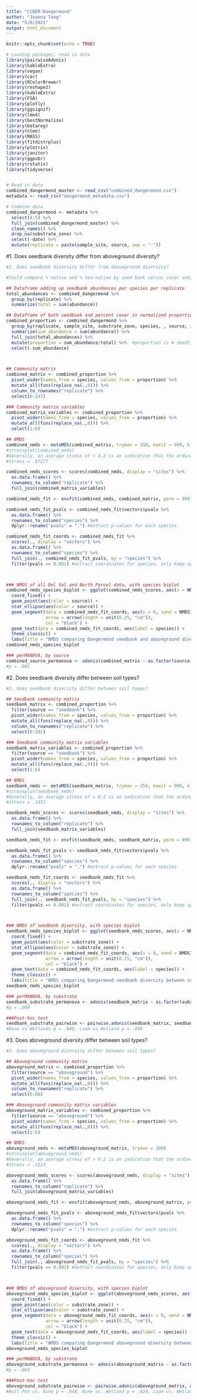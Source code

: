 ```yaml
---
title: "CCBER-Dangermond"
author: "Joanna Tang"
date: "5/6/2021"
output: html_document
---
```


```r
knitr::opts_chunk$set(echo = TRUE)
```

```r

# Loading packages, read in data
library(pairwiseAdonis)
library(kableExtra)
library(vegan)
library(car)
library(RColorBrewer)
library(reshape2)
library(kableExtra)
library(FSA)
library(plotly)
library(ggsignif)
library(lme4)
library(bestNormalize)
library(betareg)
library(nlme)
library(MASS)
library(fitdistrplus)
library(plotrix)
library(janitor)
library(ggpubr)
library(rstatix)
library(tidyverse)


# Read in data
combined_dangermond_master <- read_csv("combined_dangermond.csv")
metadata <- read_csv("dangermond_metadata.csv")

# Combine data
combined_dangermond <- metadata %>% 
  select(4:5) %>% 
  full_join(combined_dangermond_master) %>% 
  clean_names() %>% 
  drop_na(substrate_zone) %>% 
  select(-date) %>% 
  mutate(replicate = paste(sample_site, source, sep = "-"))


```

#1. Does seedbank diversity differ from aboveground diversity?

```r

#1. Does seedbank diversity differ from aboveground diversity?

#Could compare % native and % non-native by seed bank versus cover and/or by soil type.

## Dataframe adding up seedbank abundances per species per replicate
total_abundances <- combined_dangermond %>% 
  group_by(replicate) %>% 
  summarize(total = sum(abundance))

## Dataframe of both seedbank and percent cover in normalized proportions
combined_proportion <- combined_dangermond %>% 
  group_by(replicate, sample_site, substrate_zone, species, , source, iceplant_depth_cm) %>% 
  summarize(sum_abundance = sum(abundance)) %>% 
  full_join(total_abundances) %>% 
  mutate(proportion = sum_abundance/total) %>%  #proportion is # seedlings per species/total # seedlings, or % cover per species/total % cover
  select(-sum_abundance)



## Community matrix
combined_matrix <- combined_proportion %>% 
  pivot_wider(names_from = species, values_from = proportion) %>% 
  mutate_all(funs(replace_na(.,0))) %>% 
  column_to_rownames("replicate") %>% 
  select(6:147)

### Community matrix variables
combined_matrix_variables <- combined_proportion %>% 
  pivot_wider(names_from = species, values_from = proportion) %>% 
  mutate_all(funs(replace_na(.,0))) %>% 
  select(1:6)

## NMDS
combined_nmds <- metaMDS(combined_matrix, trymax = 250, maxit = 999, k = 3)
#stressplot(combined_nmds)
#Generally, an average stress of > 0.2 is an indication that the ordination didn’t do a good job of representing community structure. However, NMDS stress increases as sample size increases, so if you have many samples (as this dataset does) your ordination will likely exhibit a lot of stress
#stress = .07277

combined_nmds_scores <- scores(combined_nmds, display = "sites") %>% 
  as.data.frame() %>% 
  rownames_to_column("replicate") %>% 
  full_join(combined_matrix_variables)

combined_nmds_fit <- envfit(combined_nmds, combined_matrix, perm = 999) #envfit() takes the output of metaMDS() and the species matrix you created

combined_nmds_fit_pvals <- combined_nmds_fit$vectors$pvals %>% 
  as.data.frame() %>% 
  rownames_to_column("species") %>% 
  dplyr::rename("pvals" = ".") #extract p-values for each species

combined_nmds_fit_coords <- combined_nmds_fit %>% 
  scores(., display = "vectors") %>% 
  as.data.frame() %>% 
  rownames_to_column("species") %>% 
  full_join(., combined_nmds_fit_pvals, by = "species") %>% 
  filter(pvals == 0.001) #extract coordinates for species, only keep species with p-val = 0.001



### NMDS of all Del Sol and North Parcel data, with species biplot
combined_nmds_species_biplot <- ggplot(combined_nmds_scores, aes(x = NMDS1, y = NMDS2)) +
  coord_fixed() +
  geom_point(aes(color = source)) +
  stat_ellipse(aes(color = source)) +
  geom_segment(data = combined_nmds_fit_coords, aes(x = 0, xend = NMDS1, y = 0, yend = NMDS2),
               arrow = arrow(length = unit(0.25, "cm")),
               col = "black") +
  geom_text(data = combined_nmds_fit_coords, aes(label = species)) +
  theme_classic() +
  labs(title = "NMDS comparing Dangermond seedbank and aboveground diversity", caption = "Seedbank community is significantly different from aboveground diversity (perMANOVA p = 0.001)")
combined_nmds_species_biplot

### perMANOVA, by source
combined_source_permanova <- adonis(combined_matrix ~ as.factor(source), data = combined_matrix_variables)
#p = .001


```


#2. Does seedbank diversity differ between soil types?
```r

#2. Does seedbank diversity differ between soil types?

## Seedbank community matrix
seedbank_matrix <- combined_proportion %>% 
  filter(source == "seedbank") %>% 
  pivot_wider(names_from = species, values_from = proportion) %>% 
  mutate_all(funs(replace_na(.,0))) %>% 
  column_to_rownames("replicate") %>% 
  select(6:101)

### Seedbank community matrix variables
seedbank_matrix_variables <- combined_proportion %>% 
  filter(source == "seedbank") %>% 
  pivot_wider(names_from = species, values_from = proportion) %>% 
  mutate_all(funs(replace_na(.,0))) %>% 
  select(1:6)

## NMDS
seedbank_nmds <- metaMDS(seedbank_matrix, trymax = 250, maxit = 999, k = 3)
#stressplot(seedbank_nmds)
#Generally, an average stress of > 0.2 is an indication that the ordination didn’t do a good job of representing community structure. However, NMDS stress increases as sample size increases, so if you have many samples (as this dataset does) your ordination will likely exhibit a lot of stress
#stress = .1451

seedbank_nmds_scores <- scores(seedbank_nmds, display = "sites") %>% 
  as.data.frame() %>% 
  rownames_to_column("replicate") %>% 
  full_join(seedbank_matrix_variables)

seedbank_nmds_fit <- envfit(seedbank_nmds, seedbank_matrix, perm = 999) #envfit() takes the output of metaMDS() and the species matrix you created

seedbank_nmds_fit_pvals <- seedbank_nmds_fit$vectors$pvals %>% 
  as.data.frame() %>% 
  rownames_to_column("species") %>% 
  dplyr::rename("pvals" = ".") #extract p-values for each species

seedbank_nmds_fit_coords <- seedbank_nmds_fit %>% 
  scores(., display = "vectors") %>% 
  as.data.frame() %>% 
  rownames_to_column("species") %>% 
  full_join(., seedbank_nmds_fit_pvals, by = "species") %>% 
  filter(pvals == 0.001) #extract coordinates for species, only keep species with p-val = 0.001



### NMDS of seedbank diversity, with species biplot
seedbank_nmds_species_biplot <- ggplot(seedbank_nmds_scores, aes(x = NMDS1, y = NMDS2)) +
  coord_fixed() +
  geom_point(aes(color = substrate_zone)) +
  stat_ellipse(aes(color = substrate_zone)) +
  geom_segment(data = combined_nmds_fit_coords, aes(x = 0, xend = NMDS1, y = 0, yend = NMDS2),
               arrow = arrow(length = unit(0.25, "cm")),
               col = "black") +
  geom_text(data = combined_nmds_fit_coords, aes(label = species)) +
  theme_classic() +
  labs(title = "NMDS comparing Dangermond seedbank diversity between substrate types", caption = "Wetland seedbank community significantly different from \n Dune community (post-hoc pairwise perMANOVA p = 0.048) \n and Loam community (post-hoc pairwise perMANOVA p = 0.096)")
seedbank_nmds_species_biplot

### perMANOVA, by substrate
seedbank_substrate_permanova <- adonis(seedbank_matrix ~ as.factor(substrate_zone), data = seedbank_matrix_variables)
#p = .009

###Post-hoc test
seedbank_substrate_pairwise <- pairwise.adonis(seedbank_matrix, seedbank_matrix_variables$substrate_zone)
#Dune vs Wetlands p = .048, Loam vs Wetland p = .096


```


#3. Does aboveground diversity differ between soil types?

```r

#3. Does aboveground diversity differ between soil types?

## Aboveground community matrix
aboveground_matrix <- combined_proportion %>% 
  filter(source == "aboveground") %>% 
  pivot_wider(names_from = species, values_from = proportion) %>% 
  mutate_all(funs(replace_na(.,0))) %>% 
  column_to_rownames("replicate") %>% 
  select(6:66)

### Aboveground community matrix variables
aboveground_matrix_variables <- combined_proportion %>% 
  filter(source == "aboveground") %>% 
  pivot_wider(names_from = species, values_from = proportion) %>% 
  mutate_all(funs(replace_na(.,0))) %>% 
  select(1:6)

## NMDS
aboveground_nmds <- metaMDS(aboveground_matrix, trymax = 100)
#stressplot(aboveground_nmds)
#Generally, an average stress of > 0.2 is an indication that the ordination didn’t do a good job of representing community structure. However, NMDS stress increases as sample size increases, so if you have many samples (as this dataset does) your ordination will likely exhibit a lot of stress
#stress = .1523

aboveground_nmds_scores <- scores(aboveground_nmds, display = "sites") %>% 
  as.data.frame() %>% 
  rownames_to_column("replicate") %>% 
  full_join(aboveground_matrix_variables)

aboveground_nmds_fit <- envfit(aboveground_nmds, aboveground_matrix, perm = 999) #envfit() takes the output of metaMDS() and the species matrix you created

aboveground_nmds_fit_pvals <- aboveground_nmds_fit$vectors$pvals %>% 
  as.data.frame() %>% 
  rownames_to_column("species") %>% 
  dplyr::rename("pvals" = ".") #extract p-values for each species

aboveground_nmds_fit_coords <- aboveground_nmds_fit %>% 
  scores(., display = "vectors") %>% 
  as.data.frame() %>% 
  rownames_to_column("species") %>% 
  full_join(., aboveground_nmds_fit_pvals, by = "species") %>% 
  filter(pvals == 0.001) #extract coordinates for species, only keep species with p-val = 0.001



### NMDS of aboveground diversity, with species biplot
aboveground_nmds_species_biplot <- ggplot(aboveground_nmds_scores, aes(x = NMDS1, y = NMDS2)) +
  coord_fixed() +
  geom_point(aes(color = substrate_zone)) +
  stat_ellipse(aes(color = substrate_zone)) +
  geom_segment(data = aboveground_nmds_fit_coords, aes(x = 0, xend = NMDS1, y = 0, yend = NMDS2),
               arrow = arrow(length = unit(0.25, "cm")),
               col = "black") +
  geom_text(data = aboveground_nmds_fit_coords, aes(label = species)) +
  theme_classic() +
  labs(title = "NMDS comparing Dangermond aboveground diversity between substrate types", caption = "Dune aboveground community significantly different from \n Wetland community (post-hoc pairwise perMANOVA p = 0.024) \n and Bull Pen community (post-hoc pairwise perMANOVA p = 0.048)")
aboveground_nmds_species_biplot

### perMANOVA, by substrate
aboveground_substrate_permanova <- adonis(aboveground_matrix ~ as.factor(substrate_zone), data = aboveground_matrix_variables)
#p = .004

###Post-hoc test
aboveground_substrate_pairwise <- pairwise.adonis(aboveground_matrix, aboveground_matrix_variables$substrate_zone)
#Bull Pen vs. Dune p = .048, Dune vs. Wetland p = .024, Loam vs. Wetland p = .108

```

